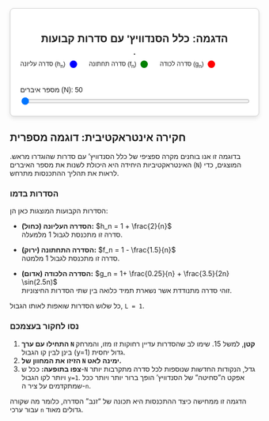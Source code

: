 
```{=html}
<style>
  #sequence-squeeze-demo-fixed {
    font-family: sans-serif;
    border: 1px solid #ccc;
    padding: 20px;
    border-radius: 8px;
    max-width: 700px;
    margin: auto;
    display: flex;
    flex-direction: column;
    align-items: center;
    background-color: white;
    box-shadow: 0 4px 8px rgba(0,0,0,0.1);
  }
  #sequenceCanvasFixed { border: 1px solid black; }
  .sequence-controls-fixed { width: 100%; margin-top: 15px; }
  .sequence-controls-fixed label { display: block; margin-bottom: 5px; margin-top: 10px; }
  .sequence-controls-fixed input[type="range"] { width: 100%; }
  .legend-fixed { width: 100%; padding: 10px 0; }
  .legend-item-fixed { display: inline-block; margin-right: 20px; font-size: 0.9em; }
  .legend-color-fixed { display: inline-block; width: 15px; height: 15px; border-radius: 50%; margin-left: 5px; vertical-align: middle; }
</style>

<div id="sequence-squeeze-demo-fixed">
  <h2>הדגמה: כלל הסנדוויץ' עם סדרות קבועות</h2>
  <canvas id="sequenceCanvasFixed" width="650" height="400"></canvas>
  
  <div class="legend-fixed">
      <div class="legend-item-fixed">סדרה עליונה (h<sub>n</sub>) <span class="legend-color-fixed" style="background-color: blue;"></span></div>
      <div class="legend-item-fixed">סדרה תחתונה (f<sub>n</sub>) <span class="legend-color-fixed" style="background-color: green;"></span></div>
      <div class="legend-item-fixed">סדרה לכודה (g<sub>n</sub>) <span class="legend-color-fixed" style="background-color: red;"></span></div>
  </div>

  <div class="sequence-controls-fixed">
    <!-- המחוונים של הפרמטרים הוסרו, נשארנו רק עם N -->
    <label for="n_slider_fixed">מספר איברים (N): <span id="n_value_fixed">50</span></label>
    <input type="range" id="n_slider_fixed" min="5" max="150" value="5" step="1">
  </div>
</div>

<script>
  // פרמטרים קבועים
  const L_fixed = 1;
  const C_h_fixed = 2;
  const C_f_fixed = 1.5;

  const canvas_fixed = document.getElementById('sequenceCanvasFixed');
  const ctx_fixed = canvas_fixed.getContext('2d');
  const slider_n_fixed = document.getElementById('n_slider_fixed');
  const value_n_fixed = document.getElementById('n_value_fixed');
  
  const originY_fixed = canvas_fixed.height / 2;
  const scaleY_fixed = 50; 
  const margin_fixed = 40; 

  function draw_fixed() {
    const N = parseInt(slider_n_fixed.value);
    value_n_fixed.textContent = N;
    
    const scaleX = (canvas_fixed.width - margin_fixed * 1.5) / N;
    
    ctx_fixed.clearRect(0, 0, canvas_fixed.width, canvas_fixed.height);
    drawAxes_fixed(N, scaleX);

    // הגדרת הסדרות עם מספרים קבועים
    const h_n = (n) => L_fixed + C_h_fixed / n;
    const f_n = (n) => L_fixed - C_f_fixed / n;
    const g_n = (n) => (h_n(n) + f_n(n)) / 2 + ((h_n(n) - f_n(n)) / 2) * Math.sin(n * 2.5);

    for (let i = 1; i <= N; i++) {
      drawPoint_fixed(i, h_n(i), 'blue', scaleX);
      drawPoint_fixed(i, f_n(i), 'green', scaleX);
      drawPoint_fixed(i, g_n(i), 'red', scaleX);
    }
  }

  function drawAxes_fixed(N, scaleX) {
    ctx_fixed.font = "12px Arial"; ctx_fixed.fillStyle = "black"; ctx_fixed.textAlign = "center";
    ctx_fixed.beginPath(); ctx_fixed.strokeStyle = 'black'; ctx_fixed.lineWidth = 1.5;
    ctx_fixed.moveTo(margin_fixed, originY_fixed); ctx_fixed.lineTo(canvas_fixed.width, originY_fixed);
    ctx_fixed.moveTo(margin_fixed, 0); ctx_fixed.lineTo(margin_fixed, canvas_fixed.height);
    ctx_fixed.stroke();
    ctx_fixed.textAlign = "right";
    for (let i = -2; i <= 4; i++) {
        if (i === 0) continue;
        const y = originY_fixed - i * (scaleY_fixed/2); // קנה מידה עדין יותר לציר Y
        ctx_fixed.beginPath(); ctx_fixed.moveTo(margin_fixed - 5, y); ctx_fixed.lineTo(margin_fixed + 5, y); ctx_fixed.stroke();
        ctx_fixed.fillText((i/2).toFixed(1), margin_fixed - 10, y + 4);
    }
    ctx_fixed.textAlign = "center";
    const tickStep = (N < 20) ? 2 : Math.max(5, Math.ceil(N / 10 / 5) * 5); //
    for (let n = tickStep; n <= N; n += tickStep) {
        const x = margin_fixed + n * scaleX;
        ctx_fixed.beginPath(); ctx_fixed.moveTo(x, originY_fixed - 5); ctx_fixed.lineTo(x, originY_fixed + 5); ctx_fixed.stroke();
        ctx_fixed.fillText(n, x, originY_fixed + 20);
    }
  }

  function drawPoint_fixed(n, value, color, scaleX) {
    const canvasX = margin_fixed + n * scaleX;
    const canvasY = originY_fixed - value * scaleY_fixed;
    ctx_fixed.beginPath(); ctx_fixed.arc(canvasX, canvasY, 3.5, 0, 2 * Math.PI);
    ctx_fixed.fillStyle = color;
    ctx_fixed.fill();
  }

  slider_n_fixed.addEventListener('input', draw_fixed);
  draw_fixed();
</script>
```

::: {.callout-note icon="lightbulb"}
## חקירה אינטראקטיבית: דוגמה מספרית

בדוגמה זו אנו בוחנים מקרה ספציפי של כלל הסנדוויץ' עם סדרות שהוגדרו מראש. האינטראקטיביות היחידה היא היכולת לשנות את מספר האיברים (`N`) המוצגים, כדי לראות את תהליך ההתכנסות מתרחש.

::: {.panel-tabset}

### הסדרות בדמו

הסדרות הקבועות המוצגות כאן הן:

*   **הסדרה העליונה (כחול):** $h_n = 1 + \frac{2}{n}$
    <br>סדרה זו מתכנסת לגבול 1 מלמעלה.

*   **הסדרה התחתונה (ירוק):** $f_n = 1 - \frac{1.5}{n}$
    <br>סדרה זו מתכנסת לגבול 1 מלמטה.

*   **הסדרה הלכודה (אדום):** $g_n = 1+ \frac{0.25}{n} + \frac{3.5}{2n} \sin(2.5n)$
    <br>זוהי סדרה מתנודדת אשר נשארת תמיד כלואה בין שתי הסדרות החיצוניות.

כל שלוש הסדרות שואפות לאותו הגבול, `L = 1`.

### נסו לחקור בעצמכם

1.  **התחילו עם ערך `N` קטן**, למשל 15. שימו לב שהסדרות עדיין רחוקות זו מזו, והמרחק בינן לבין קו הגבול (y=1) גדול יחסית.
2.  **הזיזו את המחוון של `N` ימינה לאט.**
3.  **צפו בתופעה:** ככל ש-`N` גדל, הנקודות החדשות שנוספות לכל סדרה מתקרבות יותר ויותר לקו הגבול `y=1`. אפקט ה"סחיטה" של הסנדוויץ' הופך ברור יותר ויותר ככל שמתקדמים על ציר ה-`n`.

הדגמה זו ממחישה כיצד ההתכנסות היא תכונה של "זנב" הסדרה, כלומר מה שקורה עבור ערכי `n` גדולים מאוד.

:::
:::